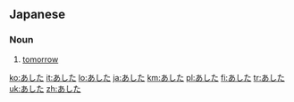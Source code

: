==Japanese==

===Noun===
{{ja-noun|h|rom=ashita}}

# {{ja-def|明日}} [[tomorrow]]

[[ko:あした]]
[[it:あした]]
[[lo:あした]]
[[ja:あした]]
[[km:あした]]
[[pl:あした]]
[[fi:あした]]
[[tr:あした]]
[[uk:あした]]
[[zh:あした]]